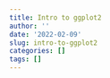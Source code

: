 ```yaml
---
title: Intro to ggplot2
author: ''
date: '2022-02-09'
slug: intro-to-ggplot2
categories: []
tags: []
---
```

